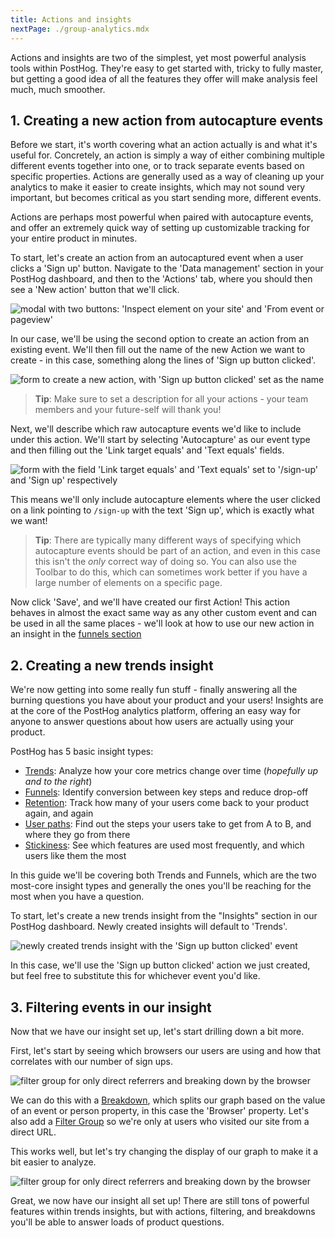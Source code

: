 ```yaml
---
title: Actions and insights
nextPage: ./group-analytics.mdx
---
```


Actions and insights are two of the simplest, yet most powerful analysis tools within PostHog.
They're easy to get started with, tricky to fully master, but getting a good idea of all the features they offer will make analysis feel much, much smoother.

## 1. Creating a new action from autocapture events

Before we start, it's worth covering what an action actually is and what it's useful for. Concretely, an action is simply a way of either combining multiple different events together into one, or to track separate events based on specific properties.
Actions are generally used as a way of cleaning up your analytics to make it easier to create insights, which may not sound very important, but becomes critical as you start sending more, different events.

Actions are perhaps most powerful when paired with autocapture events, and offer an extremely quick way of setting up customizable tracking for your entire product in minutes.

To start, let's create an action from an autocaptured event when a user clicks a 'Sign up' button. Navigate to the 'Data management' section in your PostHog dashboard, and then to the 'Actions' tab, where you should then see a 'New action' button that we'll click.

![modal with two buttons: 'Inspect element on your site' and 'From event or pageview'](./images/create-new-action.png)

In our case, we'll be using the second option to create an action from an existing event. We'll then fill out the name of the new Action we want to create - in this case, something along the lines of 'Sign up button clicked'.

![form to create a new action, with 'Sign up button clicked' set as the name](./images/naming-the-action.png)

> **Tip**: Make sure to set a description for all your actions - your team members and your future-self will thank you!

Next, we'll describe which raw autocapture events we'd like to include under this action. We'll start by selecting 'Autocapture' as our event type and then filling out the 'Link target equals' and 'Text equals' fields.

![form with the field 'Link target equals' and 'Text equals' set to '/sign-up' and 'Sign up' respectively](./images/match-group.png)

This means we'll only include autocapture elements where the user clicked on a link pointing to `/sign-up` with the text 'Sign up', which is exactly what we want!

> **Tip**: There are typically many different ways of specifying which autocapture events should be part of an action, and even in this case this isn't the _only_ correct way of doing so.
> You can also use the Toolbar to do this, which can sometimes work better if you have a large number of elements on a specific page.

Now click 'Save', and we'll have created our first Action! This action behaves in almost the exact same way as any other custom event and can be used in all the same places - we'll look at how to use our new action in an insight in the [funnels section](#4-creating-a-new-funnel)

## 2. Creating a new trends insight

We're now getting into some really fun stuff - finally answering all the burning questions you have about your product and your users!
Insights are at the core of the PostHog analytics platform, offering an easy way for anyone to answer questions about how users are actually using your product.

PostHog has 5 basic insight types:

-   [Trends](/manual/trends): Analyze how your core metrics change over time (_hopefully up and to the right_)
-   [Funnels](/manual/funnels): Identify conversion between key steps and reduce drop-off
-   [Retention](/manual/retention): Track how many of your users come back to your product again, and again
-   [User paths](/manual/paths): Find out the steps your users take to get from A to B, and where they go from there
-   [Stickiness](/manual/stickiness): See which features are used most frequently, and which users like them the most

In this guide we'll be covering both Trends and Funnels, which are the two most-core insight types and generally the ones you'll be reaching for the most when you have a question.

To start, let's create a new trends insight from the "Insights" section in our PostHog dashboard. Newly created insights will default to 'Trends'.

![newly created trends insight with the 'Sign up button clicked' event](./images/new-insight.png)

In this case, we'll use the 'Sign up button clicked' action we just created, but feel free to substitute this for whichever event you'd like.

## 3. Filtering events in our insight

Now that we have our insight set up, let's start drilling down a bit more.

First, let's start by seeing which browsers our users are using and how that correlates with our number of sign ups.

![filter group for only direct referrers and breaking down by the browser](./images/filter-referrer-and-breakdown.png)

We can do this with a [Breakdown](/manual/trends#breaking-down-by-properties), which splits our graph based on the value of an event or person property, in this case the 'Browser' property.
Let's also add a [Filter Group](/manual/trends#filter-groups) so we're only at users who visited our site from a direct URL.

This works well, but let's try changing the display of our graph to make it a bit easier to analyze.

![filter group for only direct referrers and breaking down by the browser](./images/broken-down-trend-bar.png)

Great, we now have our insight all set up! There are still tons of powerful features within trends insights, but with actions, filtering, and breakdowns you'll be able to answer loads of product questions.

